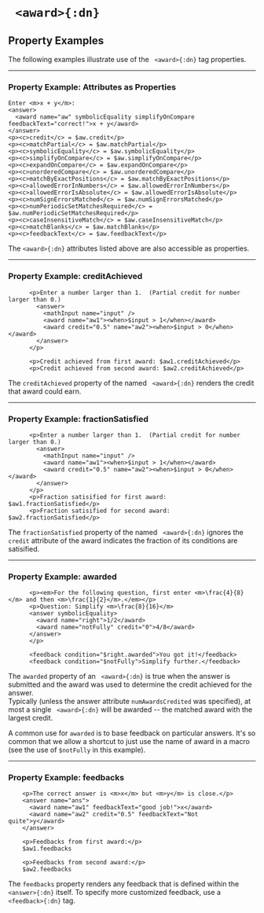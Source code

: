 


# ` <award>{:dn}`

## Property Examples


The following examples illustrate use of the ` <award>{:dn}` tag properties.  

---

### Property Example: Attributes as Properties
```doenet-editor-horiz
Enter <m>x + y</m>: 
<answer>
  <award name="aw" symbolicEquality simplifyOnCompare feedbackText="correct!">x + y</award>
</answer>
<p><c>credit</c> = $aw.credit</p>
<p><c>matchPartial</c> = $aw.matchPartial</p>
<p><c>symbolicEquality</c> = $aw.symbolicEquality</p>
<p><c>simplifyOnCompare</c> = $aw.simplifyOnCompare</p>
<p><c>expandOnCompare</c> = $aw.expandOnCompare</p>
<p><c>unorderedCompare</c> = $aw.unorderedCompare</p>
<p><c>matchByExactPositions</c> = $aw.matchByExactPositions</p>
<p><c>allowedErrorInNumbers</c> = $aw.allowedErrorInNumbers</p>
<p><c>allowedErrorIsAbsolute</c> = $aw.allowedErrorIsAbsolute</p>
<p><c>numSignErrorsMatched</c> = $aw.numSignErrorsMatched</p>
<p><c>numPeriodicSetMatchesRequired</c> = $aw.numPeriodicSetMatchesRequired</p>
<p><c>caseInsensitiveMatch</c> = $aw.caseInsensitiveMatch</p>
<p><c>matchBlanks</c> = $aw.matchBlanks</p>
<p><c>feedbackText</c> = $aw.feedbackText</p>
```

The `<award>{:dn}` attributes listed above are also accessible as properties.

---

### Property Example: creditAchieved
```doenet-example
      <p>Enter a number larger than 1.  (Partial credit for number larger than 0.)
        <answer>
          <mathInput name="input" />
          <award name="aw1"><when>$input > 1</when></award>
          <award credit="0.5" name="aw2"><when>$input > 0</when></award>
        </answer>
      </p>

      <p>Credit achieved from first award: $aw1.creditAchieved</p>
      <p>Credit achieved from second award: $aw2.creditAchieved</p>
```



The `creditAchieved` property of the named ` <award>{:dn}` renders the credit that award could earn.



---

### Property Example: fractionSatisfied


```doenet-example
      <p>Enter a number larger than 1.  (Partial credit for number larger than 0.)
        <answer>
          <mathInput name="input" />
          <award name="aw1"><when>$input > 1</when></award>
          <award credit="0.5" name="aw2"><when>$input > 0</when></award>
        </answer>
      </p>
      <p>Fraction satisified for first award: $aw1.fractionSatisfied</p>
      <p>Fraction satisified for second award: $aw2.fractionSatisfied</p>
```



The `fractionSatisfied` property of the named ` <award>{:dn}` ignores the `credit` 
attribute of the award indicates the fraction of its conditions are satisified.



---

### Property Example: awarded


```doenet-example
      <p><em>For the following question, first enter <m>\frac{4}{8}</m> and then <m>\frac{1}{2}</m>.</em></p>
      <p>Question: Simplify <m>\frac{8}{16}</m>
      <answer symbolicEquality>
        <award name="right">1/2</award>
        <award name="notFully" credit="0">4/8</award>
      </answer>
      </p>

      <feedback condition="$right.awarded">You got it!</feedback>
      <feedback condition="$notFully">Simplify further.</feedback>
```



The `awarded` property of an ` <award>{:dn}` is true when the answer is submitted and 
the award was used to determine the credit achieved for the answer.  
Typically (unless the answer attribute `numAwardsCredited` was specified), at 
most a single `` <award>{:dn}`` will be awarded -- the matched award with the largest credit.


A common use for `awarded` is to base feedback on particular answers.  It's so 
common that we allow a shortcut to just use the name of award in a 
macro (see the use of `$notFully` in this example).



---

### Property Example: feedbacks
```doenet-example
    <p>The correct answer is <m>x</m> but <m>y</m> is close.</p>
    <answer name="ans">
      <award name="aw1" feedbackText="good job!">x</award>
      <award name="aw2" credit="0.5" feedbackText="Not quite">y</award>
    </answer>

    <p>Feedbacks from first award:</p>
    $aw1.feedbacks

    <p>Feedbacks from second award:</p>
    $aw2.feedbacks
```



The `feedbacks` property renders any feedback that is defined within 
the ` <answer>{:dn}` itself.  To specify more customized feedback, use a ` <feedback>{:dn}` tag.


